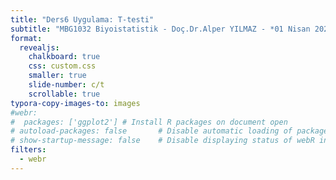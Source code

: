 ```yaml
---
title: "Ders6 Uygulama: T-testi"
subtitle: "MBG1032 Biyoistatistik - Doç.Dr.Alper YILMAZ - *01 Nisan 2024*"
format:
  revealjs:
    chalkboard: true
    css: custom.css
    smaller: true
    slide-number: c/t
    scrollable: true
typora-copy-images-to: images
#webr:
#  packages: ['ggplot2'] # Install R packages on document open
# autoload-packages: false       # Disable automatic loading of packages
# show-startup-message: false    # Disable displaying status of webR initialization
filters:
  - webr
---
```


